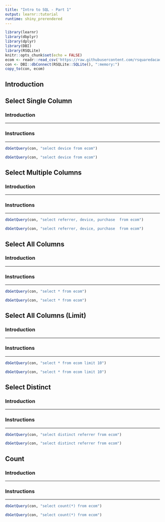 ```yaml
---
title: "Intro to SQL - Part 1"
output: learnr::tutorial
runtime: shiny_prerendered
---
```


```r
library(learnr)
library(dbplyr)
library(dplyr)
library(DBI)
library(RSQLite)
knitr::opts_chunk$set(echo = FALSE)
ecom <- readr::read_csv('https://raw.githubusercontent.com/rsquaredacademy/datasets/master/web.csv')
con <- DBI::dbConnect(RSQLite::SQLite(), ":memory:")
copy_to(con, ecom)
```

## Introduction

## Select Single Column

### Introduction

<hr>

### Instructions

<hr>

```r
dbGetQuery(con, "select device from ecom")
```

```r
dbGetQuery(con, "select device from ecom")
```

## Select Multiple Columns

### Introduction

<hr>

### Instructions

<hr>

```r
dbGetQuery(con, "select referrer, device, purchase  from ecom")
```

```r
dbGetQuery(con, "select referrer, device, purchase  from ecom")
```

## Select All Columns

### Introduction

<hr>

### Instructions

<hr>

```r
dbGetQuery(con, "select * from ecom")
```

```r
dbGetQuery(con, "select * from ecom")
```

## Select All Columns (Limit)

### Introduction

<hr>

### Instructions

<hr>

```r
dbGetQuery(con, "select * from ecom limit 10")
```

```r
dbGetQuery(con, "select * from ecom limit 10")
```

## Select Distinct

### Introduction

<hr>

### Instructions

<hr>

```r
dbGetQuery(con, "select distinct referrer from ecom")
```

```r
dbGetQuery(con, "select distinct referrer from ecom")
```

## Count

### Introduction

<hr>

### Instructions

<hr>

```r
dbGetQuery(con, "select count(*) from ecom")
```

```r
dbGetQuery(con, "select count(*) from ecom")
```
